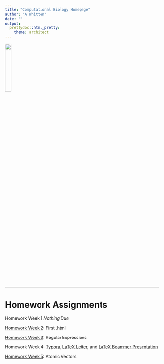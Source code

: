 ```yaml
---
title: "Computational Biology Homepage"
author: "A Whitten"
date: ""
output: 
  prettydoc::html_pretty: 
    theme: architect
---
```

![](myimage.jpg){width=20%}


*****

# Homework Assignments 

Homework Week 1 *Nothing Due*

[Homework Week 2](Homework2.html): First .html

[Homework Week 3](Homework3.html): Regular Expressions 

Homework Week 4: [Typora](file:///C:/Users/Kris/Documents/Computational%20Biology_R/Homeworks/HW4_Typora_Webpage.html),
[LaTeX Letter](Letter_Template.pdf), and
[LaTeX Beammer Presentation](BeamerSlideShow.pdf)

[Homework Week 5](Homework5_Page.html): Atomic Vectors 